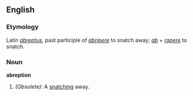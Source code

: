 ==English==

===Etymology===
Latin ''[[abreptus]]'', past participle of ''[[abripere]]'' to snatch away; ''[[ab]]'' + ''[[rapere]]'' to snatch.
===Noun===
'''abreption'''

#''(Obsolete):'' A [[snatching]] away.